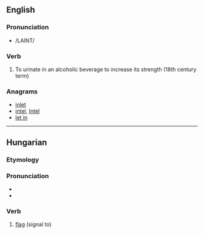 ==English==

===Pronunciation===
* /LAINT/

===Verb===
{{en-verb}}

# To urinate in an alcoholic beverage to increase its strength (18th century term)

===Anagrams===
* [[inlet#English|inlet]]
* [[intel#English|intel]], [[Intel#English|Intel]]
* [[let in#English|let in]]

----

==Hungarian==

===Etymology===
{{hu-prefix|le|int}}

===Pronunciation===
* {{IPA|/ˈlɛint/|lang=hu}}
* {{hyphenation|le|int}}

===Verb===
{{head|hu|verb}}

# [[flag]] (signal to)